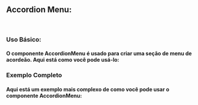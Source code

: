 

<Meta of={AccordionMenuStories} />

## Accordion Menu:

<br />

### Uso Básico:

#### O componente AccordionMenu é usado para criar uma seção de menu de acordeão. Aqui está como você pode usá-lo:

<Canvas />

<Controls />

### Exemplo Completo
#### Aqui está um exemplo mais complexo de como você pode usar o componente AccordionMenu:

<Canvas of={AccordionMenuStories.MultipleAccordions}/>

